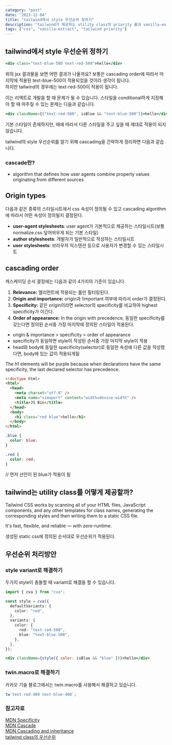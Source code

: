 ```yaml
---
category: "post"
date: "2023-12-04"
title: "tailwind에서 style 우선순위 정하기"
description: "tailwind가 제공하는 utility class의 priority 룰과 vanilla-extract의 sprinkles API를 이용해 스타일 우선순위를 적용해보자"
tags: ["css", "vanilla-extract", "tailwind priority"]
---
```


## tailwind에서 style 우선순위 정하기

```jsx
<div class="text-blue-500 text-red-500">hello</div>
```

위의 jsx 결과물을 보면 어떤 결과가 나올까요?
보통은 cascading order에 따라서 마지막에 적용된 text-blue-500이 적용되었을 것이라 생각이 됩니다.<br/>
하지만 tailwind의 경우에는 text-red-500이 적용이 됩니다.<br/>

이는 리액트로 개발을 할 때 문제가 될 수 있습니다.
스타일을 conditional하게 지정해야 할 때 마주칠 수 있는 문제는 다음과 같습니다.

```jsx
<div className={("text-red-500", isBlue && "text-blue-500")}>hello</div>
```

기본 스타일이 존재하지만, 때에 따라서 다른 스타일을 주고 싶을 때 제대로 적용이 되지 않습니다.<br/>

tailwind의 style 우선순위를 알기 위해 cascading을 간략하게 정리하면 다음과 같습니다.

### cascade란?

- algorithm that defines how user agents combine property values originating from different sources

## Origin types

다음과 같은 종류의 스타일시트에서 css 속성이 정의될 수 있고 cascading algorithm에 따라서 어떤 속성이 정의될지 결정된다.

- **user-agent stylesheets**: user agent가 기본적으로 제공하는 스타일시트(보통 normalize.css 덮어씌우게 되는 기본 스타일)
- **author stylesheets**: 개발자가 일반적으로 작성하는 스타일시트
- **user stylesheets**: 브라우저 익스텐션 등으로 사용자가 변경할 수 있는 스타일시트

## cascading order

캐스케이딩 순서 결정에는 다음과 같이 4가지의 기준이 있습니다.

1. **Relevance:** 엘리먼트에 적용되는 룰만 필터링된다.
2. **Origin and importance:** origin과 !important 여부에 따라서 order가 결정된다.
3. **Specificity:** 같은 origin이라면 selector의 specificity를 비교하여 highest specificity가 이긴다.
4. **Order of appearance:** In the origin with precedence, 동일한 specificity를 갖는다면 정의된 순서중 가장 마지막에 정의된 스타일이 적용된다.

- origin & importance > specificity > order of appearance
- specificity가 동일하면 style이 작성된 순서중 가장 마지막 style이 적용
- head와 body에 동일한 specificity(selector)로 동일한 속성에 다른 값을 작성했다면, body에 있는 값이 적용되게됨

The h1 elements will be purple because when declarations have the same specificity, the last declared selector has precedence.

```html
<!doctype html>
<html>
  <head>
    <meta charset="utf-8" />
    <meta name="viewport" content="width=device-width" />
    <title>JS Bin</title>
  </head>
  <body>
    <h1 class="red blue">hello</h1>
  </body>
</html>
```

```css
.blue {
  color: blue;
}

.red {
  color: red;
}
```

// 먼저 선언이 된 blue가 적용이 됨

## tailwind는 utility class를 어떻게 제공할까?

Tailwind CSS works by scanning all of your HTML files, JavaScript components, and any other templates for class names, generating the corresponding styles and then writing them to a static CSS file.

It's fast, flexible, and reliable — with zero-runtime.

생성된 static css에 정의된 순서대로 우선순위가 적용된다.

## 우선순위 처리방안

### style variant로 해결하기

두가지 style이 충돌할 때 variant로 해결을 할 수 있습니다.<br/>

```ts
import { cva } from "cva";

const style = cva({
  defaultVariants: {
    color: "red",
  },
  variants: {
    color: {
      red: "text-red-500",
      blue: "text-blue-500",
    },
  },
});
```

```jsx
<div className={style({ color: isBlue && "blue" })}>hello</div>
```

### twin.macro로 해결하기

카카오 기술 블로그에서는 twin.macro를 사용해서 해결하고 있습니다.<br/>

```jsx
tw`text-red-400 text-blue-400`;
```

### 참고자료

[MDN Specificity](https://developer.mozilla.org/en-US/docs/Web/CSS/Specificity#tree_proximity_ignorance)<br/>
[MDN Cascade](https://developer.mozilla.org/en-US/docs/Web/CSS/Cascade)<br/>
[MDN Cascading and inheritance](https://developer.mozilla.org/en-US/docs/Learn/CSS/Building_blocks/Cascade_and_inheritance)<br/>
[tailwind class의 우선순위](https://fe-developers.kakaoent.com/2022/220303-tailwind-tips/#tailwind-class%EC%9D%98-%EC%9A%B0%EC%84%A0%EC%88%9C%EC%9C%84)<br/>

